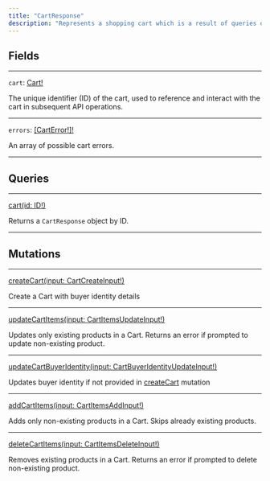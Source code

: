 ```yaml
---
title: "CartResponse"
description: "Represents a shopping cart which is a result of queries or mutations, along with any possible errors that occurred during operations."
---
```


## Fields

---

`cart`: [Cart!](/api-reference/cart-2)

The unique identifier (ID) of the cart, used to reference and interact with the cart in subsequent API operations.

---

`errors`: [\[CartError!\]!](/api-reference/carterror)

An array of possible cart errors.

---

## Queries

---

[cart(id: ID!)](https://rye-docs.readme.io/api-reference/cart-1)

Returns a `CartResponse` object by ID.

---

## Mutations

---

[createCart(input: CartCreateInput!)](https://rye-docs.readme.io/api-reference/createcart)

Create a Cart with buyer identity details

---

[updateCartItems(input: CartItemsUpdateInput!)](https://rye-docs.readme.io/api-reference/updatecartitems)

Updates only existing products in a Cart. Returns an error if prompted to update non-existing product.

---

[updateCartBuyerIdentity(input: CartBuyerIdentityUpdateInput!)](https://rye-docs.readme.io/api-reference/updatecartbuyeridentity)

Updates buyer identity if not provided in [createCart](https://rye-docs.readme.io/api-reference/createcart) mutation

---

[addCartItems(input: CartItemsAddInput!)](https://rye-docs.readme.io/api-reference/addcartitems%28https://rye-docs.readme.io/api-reference/addcartitems%29)

Adds only non-existing products in a Cart. Skips already existing products.

---

[deleteCartItems(input: CartItemsDeleteInput!)](https://rye-docs.readme.io/api-reference/deletecartitems)

Removes existing products in a Cart. Returns an error if prompted to delete non-existing product.